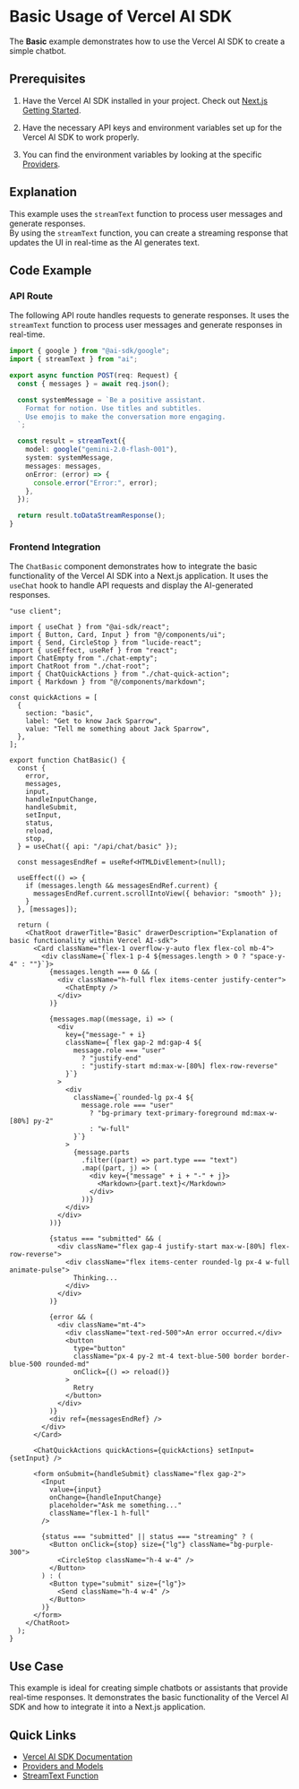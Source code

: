 # Basic Usage of Vercel AI SDK

The **Basic** example demonstrates how to use the Vercel AI SDK to create a simple chatbot.

## Prerequisites

1. Have the Vercel AI SDK installed in your project. Check out [Next.js Getting Started](https://sdk.vercel.ai/docs/getting-started/nextjs-app-router).

2. Have the necessary API keys and environment variables set up for the Vercel AI SDK to work properly.

3. You can find the environment variables by looking at the specific [Providers](https://sdk.vercel.ai/docs/foundations/providers-and-models).

## Explanation

This example uses the `streamText` function to process user messages and generate responses.  
By using the `streamText` function, you can create a streaming response that updates the UI in real-time as the AI generates text.

## Code Example

### API Route

The following API route handles requests to generate responses. It uses the `streamText` function to process user messages and generate responses in real-time.

```typescript
import { google } from "@ai-sdk/google";
import { streamText } from "ai";

export async function POST(req: Request) {
  const { messages } = await req.json();

  const systemMessage = `Be a positive assistant.
    Format for notion. Use titles and subtitles.
    Use emojis to make the conversation more engaging.
  `;

  const result = streamText({
    model: google("gemini-2.0-flash-001"),
    system: systemMessage,
    messages: messages,
    onError: (error) => {
      console.error("Error:", error);
    },
  });

  return result.toDataStreamResponse();
}
```

### Frontend Integration

The `ChatBasic` component demonstrates how to integrate the basic functionality of the Vercel AI SDK into a Next.js application. It uses the `useChat` hook to handle API requests and display the AI-generated responses.

```tsx
"use client";

import { useChat } from "@ai-sdk/react";
import { Button, Card, Input } from "@/components/ui";
import { Send, CircleStop } from "lucide-react";
import { useEffect, useRef } from "react";
import ChatEmpty from "./chat-empty";
import ChatRoot from "./chat-root";
import { ChatQuickActions } from "./chat-quick-action";
import { Markdown } from "@/components/markdown";

const quickActions = [
  {
    section: "basic",
    label: "Get to know Jack Sparrow",
    value: "Tell me something about Jack Sparrow",
  },
];

export function ChatBasic() {
  const {
    error,
    messages,
    input,
    handleInputChange,
    handleSubmit,
    setInput,
    status,
    reload,
    stop,
  } = useChat({ api: "/api/chat/basic" });

  const messagesEndRef = useRef<HTMLDivElement>(null);

  useEffect(() => {
    if (messages.length && messagesEndRef.current) {
      messagesEndRef.current.scrollIntoView({ behavior: "smooth" });
    }
  }, [messages]);

  return (
    <ChatRoot drawerTitle="Basic" drawerDescription="Explanation of basic functionality within Vercel AI-sdk">
      <Card className="flex-1 overflow-y-auto flex flex-col mb-4">
        <div className={`flex-1 p-4 ${messages.length > 0 ? "space-y-4" : ""}`}>
          {messages.length === 0 && (
            <div className="h-full flex items-center justify-center">
              <ChatEmpty />
            </div>
          )}

          {messages.map((message, i) => (
            <div
              key={"message-" + i}
              className={`flex gap-2 md:gap-4 ${
                message.role === "user"
                  ? "justify-end"
                  : "justify-start md:max-w-[80%] flex-row-reverse"
              }`}
            >
              <div
                className={`rounded-lg px-4 ${
                  message.role === "user"
                    ? "bg-primary text-primary-foreground md:max-w-[80%] py-2"
                    : "w-full"
                }`}
              >
                {message.parts
                  .filter((part) => part.type === "text")
                  .map((part, j) => (
                    <div key={"message" + i + "-" + j}>
                      <Markdown>{part.text}</Markdown>
                    </div>
                  ))}
              </div>
            </div>
          ))}

          {status === "submitted" && (
            <div className="flex gap-4 justify-start max-w-[80%] flex-row-reverse">
              <div className="flex items-center rounded-lg px-4 w-full animate-pulse">
                Thinking...
              </div>
            </div>
          )}

          {error && (
            <div className="mt-4">
              <div className="text-red-500">An error occurred.</div>
              <button
                type="button"
                className="px-4 py-2 mt-4 text-blue-500 border border-blue-500 rounded-md"
                onClick={() => reload()}
              >
                Retry
              </button>
            </div>
          )}
          <div ref={messagesEndRef} />
        </div>
      </Card>

      <ChatQuickActions quickActions={quickActions} setInput={setInput} />

      <form onSubmit={handleSubmit} className="flex gap-2">
        <Input
          value={input}
          onChange={handleInputChange}
          placeholder="Ask me something..."
          className="flex-1 h-full"
        />

        {status === "submitted" || status === "streaming" ? (
          <Button onClick={stop} size={"lg"} className="bg-purple-300">
            <CircleStop className="h-4 w-4" />
          </Button>
        ) : (
          <Button type="submit" size={"lg"}>
            <Send className="h-4 w-4" />
          </Button>
        )}
      </form>
    </ChatRoot>
  );
}
```

## Use Case

This example is ideal for creating simple chatbots or assistants that provide real-time responses. It demonstrates the basic functionality of the Vercel AI SDK and how to integrate it into a Next.js application.

## Quick Links

- [Vercel AI SDK Documentation](https://sdk.vercel.ai/docs)
- [Providers and Models](https://sdk.vercel.ai/docs/foundations/providers-and-models)
- [StreamText Function](https://sdk.vercel.ai/docs/reference/ai-sdk-core/stream-text)